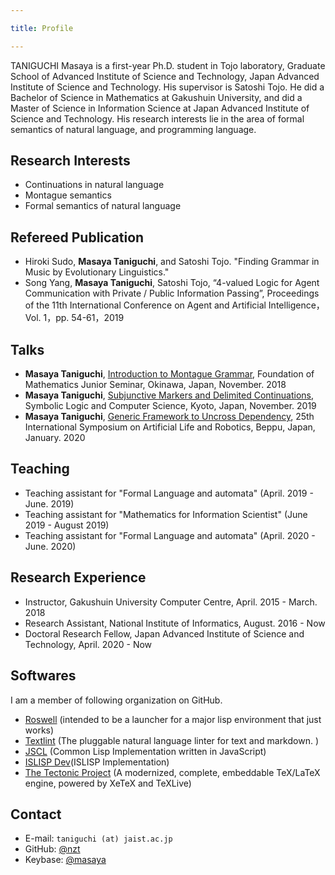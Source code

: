 ```yaml
---

title: Profile

---
```



<Title>Profile</Title>

TANIGUCHI Masaya is a first-year Ph.D. student  in Tojo  laboratory, Graduate School of Advanced Institute of Science and Technology, Japan Advanced Institute of Science and Technology. His supervisor is Satoshi Tojo. He did a Bachelor of Science in Mathematics at Gakushuin University, and did a Master of Science in Information Science at Japan Advanced Institute of Science and Technology. His research interests lie in the area of formal semantics of natural language, and programming language.

## Research Interests

- Continuations in natural language
- Montague semantics
- Formal semantics of natural language

## Refereed Publication

- Hiroki Sudo, **Masaya Taniguchi**, and Satoshi Tojo. "Finding Grammar in Music by Evolutionary Linguistics."
- Song Yang, **Masaya Taniguchi**, Satoshi Tojo, “4-valued Logic for Agent Communication with Private / Public Information Passing”, Proceedings of the 11th International Conference on Agent and Artificial Intelligence，Vol. 1，pp. 54-61，2019

## Talks

- **Masaya Taniguchi**, [Introduction to Montague Grammar](https://masaya.keybase.pub/wakate2018.pdf), Foundation of Mathematics Junior Seminar, Okinawa, Japan, November. 2018
- **Masaya Taniguchi**, [Subjunctive Markers and Delimited Continuations](https://masaya.keybase.pub/slacs2019.pdf), Symbolic Logic and Computer Science, Kyoto, Japan, November. 2019
- **Masaya Taniguchi**, [Generic Framework to Uncross Dependency](https://masaya.keybase.pub/arob2020.pdf), 25th International Symposium on Artificial Life and Robotics, Beppu, Japan, January. 2020

## Teaching

- Teaching assistant for "Formal Language and automata" (April. 2019 - June. 2019) 
- Teaching assistant for "Mathematics for Information Scientist" (June 2019 - August 2019)
- Teaching assistant for "Formal Language and automata" (April. 2020 - June. 2020) 

## Research Experience

- Instructor, Gakushuin University Computer Centre, April. 2015 - March. 2018
- Research Assistant, National Institute of Informatics, August. 2016 - Now
- Doctoral Research Fellow, Japan Advanced Institute of Science and Technology, April. 2020 - Now

## Softwares

I am a member of following organization on GitHub.

- [Roswell](https://github.com/roswell) (intended to be a launcher for a major lisp environment that just works)
- [Textlint](https://github.com/textlint) (The pluggable natural language linter for text and markdown. )
- [JSCL](https://github.com/jscl-project) (Common Lisp Implementation written in JavaScript)
- [ISLISP Dev](https://github.com/islisp-dev)(ISLISP Implementation)
- [The Tectonic Project](https://github.com/tectonic-typesetting) (A modernized, complete, embeddable TeX/LaTeX engine, powered by XeTeX and TeXLive)

## Contact

- E-mail: `taniguchi (at) jaist.ac.jp`
- GitHub: [@nzt](https://github.com/nzt)
- Keybase: [@masaya](https://keybase.com/masaya)

